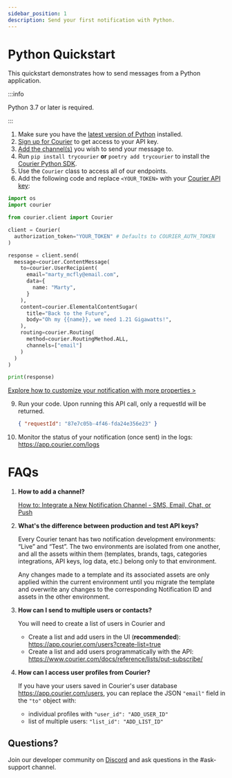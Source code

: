 ```yaml
---
sidebar_position: 1
description: Send your first notification with Python.
---
```

# Python Quickstart

This quickstart demonstrates how to send messages from a Python application.

:::info

Python 3.7 or later is required.

:::

1. Make sure you have the [latest version of Python](https://www.python.org/downloads/) installed.
2. [Sign up for Courier](https://app.courier.com/signup) to get access to your API key.
3. [Add the channel(s)](https://app.courier.com/integrations/catalog) you wish to send your message to.
4. Run `pip install trycourier` **or** `poetry add trycourier`
 to install the [Courier Python SDK](https://github.com/trycourier/courier-python).
5. Use the `Courier` class to access all of our endpoints.
6. Add the following code and replace `<YOUR_TOKEN>` with your [Courier API key](https://app.courier.com/settings/api-keys):

  ```python
  import os
  import courier

  from courier.client import Courier

  client = Courier(
    authorization_token="YOUR_TOKEN" # Defaults to COURIER_AUTH_TOKEN
  )

  response = client.send(
    message=courier.ContentMessage(
      to=courier.UserRecipient(
        email="marty_mcfly@email.com",
        data={
          name: "Marty",
        }
      ),
      content=courier.ElementalContentSugar(
        title="Back to the Future",
        body="Oh my {{name}}, we need 1.21 Gigawatts!",
      ),
      routing=courier.Routing(
        method=courier.RoutingMethod.ALL,
        channels=["email"]
      )
    )
  )

  print(response)
  ```

[Explore how to customize your notification with more properties >](../../../reference/send/message)

9. Run your code. Upon running this API call, only a requestId will be returned.
    ```json
    { "requestId": "87e7c05b-4f46-fda24e356e23" }
    ```
10. Monitor the status of your notification (once sent) in the logs: https://app.courier.com/logs

# FAQs

1. **How to add a channel?**
    
    [How to: Integrate a New Notification Channel - SMS, Email, Chat, or Push](https://www.youtube.com/watch?v=nAbRLOMv96w)
2. **What's the difference between production and test API keys?**
    
    Every Courier tenant has two notification development environments: “Live” and “Test”. The two environments are isolated from one another, and all the assets within them (templates, brands, tags, categories integrations, API keys, log data, etc.) belong only to that environment.

    Any changes made to a template and its associated assets are only applied within the current environment until you migrate the template and overwrite any changes to the corresponding Notification ID and assets in the other environment.
3. **How can I send to multiple users or contacts?**
    
    You will need to create a list of users in Courier and 
    - Create a list and add users in the UI (**recommended**): https://app.courier.com/users?create-list=true
    - Create a list and add users programmatically with the API: https://www.courier.com/docs/reference/lists/put-subscribe/
4. **How can I access user profiles from Courier?**
    
    If you have your users saved in Courier's user database https://app.courier.com/users, you can replace the JSON `"email"` field in the `"to"` object with:
    - individual profiles with `"user_id": "ADD_USER_ID"`
    - list of multiple users: `"list_id": "ADD_LIST_ID"`

## Questions?

Join our developer community on [Discord](https://discord.com/invite/courier) and ask questions in the #ask-support channel.